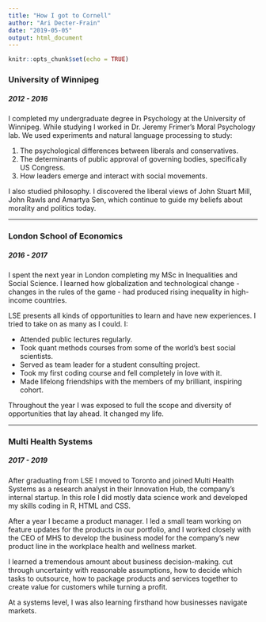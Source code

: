```yaml
---
title: "How I got to Cornell"
author: "Ari Decter-Frain"
date: "2019-05-05"
output: html_document
---
```


```r
knitr::opts_chunk$set(echo = TRUE)
```

### University of Winnipeg
##### 2012 - 2016

I completed my undergraduate degree in Psychology at the University of Winnipeg. While studying I worked in Dr. Jeremy Frimer's Moral Psychology lab. We used experiments and natural language processing to study:

1. The psychological differences between liberals and conservatives.
2. The determinants of public approval of governing bodies, specifically US Congress.
3. How leaders emerge and interact with social movements.

I also studied philosophy. I discovered the liberal views of John Stuart Mill, John Rawls and Amartya Sen, which continue to guide my beliefs about morality and politics today.

<hr>

### London School of Economics
##### 2016 - 2017

I spent the next year in London completing my MSc in Inequalities and Social Science. I learned how globalization and technological change - changes in the rules of the game - had produced rising inequality in high-income countries.

LSE presents all kinds of opportunities to learn and have new experiences. I tried to take on as many as I could. I:

* Attended public lectures regularly. 
* Took quant methods courses from some of the world's best social scientists. 
* Served as team leader for a student consulting project. 
* Took my first coding course and fell completely in love with it.
* Made lifelong friendships with the members of my brilliant, inspiring cohort.

Throughout the year I was exposed to full the scope and diversity of opportunities that lay ahead. It changed my life.

<hr>

### Multi Health Systems
##### 2017 - 2019

After graduating from LSE I moved to Toronto and joined Multi Health Systems as a research analyst in their Innovation Hub, the company's internal startup. In this role I did mostly data science work and developed my skills coding in R, HTML and CSS. 

After a year I became a product manager. I led a small team working on feature updates for the products in our portfolio, and I worked closely with the CEO of MHS to develop the business model for the company's new product line in the workplace health and wellness market. 

I learned a tremendous amount about business decision-making. cut through uncertainty with reasonable assumptions, how to decide which tasks to outsource, how to package products and services together to create value for customers while turning a profit.

At a systems level, I was also learning firsthand how businesses navigate markets.  

